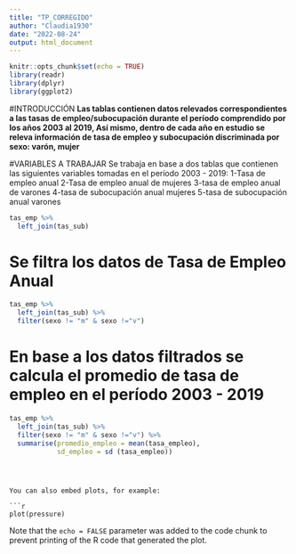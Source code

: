 ```yaml
---
title: "TP_CORREGIDO"
author: "Claudia1930"
date: "2022-08-24"
output: html_document
---
```



```r
knitr::opts_chunk$set(echo = TRUE)
library(readr)
library(dplyr)
library(ggplot2)
```

#INTRODUCCIÓN
**Las tablas contienen datos relevados correspondientes a las tasas de empleo/subocupación durante el período comprendido por los años 2003 al 2019,
Así mismo, dentro de cada año en estudio se releva información de tasa de empleo y subocupación discriminada por sexo: varón, mujer**

#VARIABLES A TRABAJAR
Se trabaja en base a dos tablas que contienen las siguientes variables tomadas en el período 2003 - 2019: 1-Tasa de empleo anual 2-Tasa de empleo anual de mujeres 3-tasa de empleo anual de varones 4-tasa de subocupación anual mujeres 5-tasa de subocupación anual varones

```r
tas_emp %>%
  left_join(tas_sub)
```
# Se filtra los datos de Tasa de Empleo Anual
```r
tas_emp %>%
  left_join(tas_sub) %>%
  filter(sexo != "m" & sexo !="v")
```
# En base a los datos filtrados se calcula el promedio de tasa de empleo en el período 2003 - 2019
```r
tas_emp %>%
  left_join(tas_sub) %>%
  filter(sexo != "m" & sexo !="v") %>%
  summarise(promedio_empleo = mean(tasa_empleo),
            sd_empleo = sd (tasa_empleo))
```


```



You can also embed plots, for example:

```r
plot(pressure)
```

Note that the `echo = FALSE` parameter was added to the code chunk to prevent printing of the R code that generated the plot.
